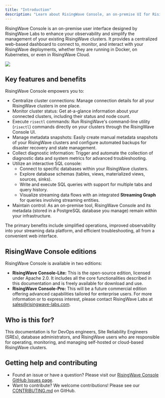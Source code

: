 ```yaml
---
title: "Introduction"
description: "Learn about RisingWave Console, an on-premise UI for RisingWave observability and management. Discover its key features, benefits, available editions, and how to get help or contribute."
---
```


RisingWave Console is an on-premise user interface designed by RisingWave Labs to enhance your observability and simplify the management of your existing RisingWave clusters. It provides a centralized web-based dashboard to connect to, monitor, and interact with your RisingWave deployments, whether they are running in Docker, on Kubernetes, or even in RisingWave Cloud.

<Frame>
<img src="/images/risingwave-console/risingwave-console-intro.png" />
</Frame>

## Key features and benefits

RisingWave Console empowers you to:

*   Centralize cluster connections: Manage connection details for all your RisingWave clusters in one place.
*   Monitor cluster status: Get at-a-glance information about your connected clusters, including their status and node count.
*   Execute `risectl` commands: Run RisingWave's command-line utility (`risectl`) commands directly on your clusters through the RisingWave Console UI.
*   Manage metadata snapshots: Easily create manual metadata snapshots of your RisingWave clusters and configure automated backups for disaster recovery and state management.
*   Collect diagnostic information: Trigger and automate the collection of diagnostic data and system metrics for advanced troubleshooting.
*   Utilize an interactive SQL console:
    *   Connect to specific databases within your RisingWave clusters.
    *   Explore database schemas (tables, views, materialized views, sources, sinks).
    *   Write and execute SQL queries with support for multiple tabs and query history.
    *   Visualize streaming data flows with an integrated **Streaming Graph** for queries involving streaming entities.
*   Maintain control: As an on-premise tool, RisingWave Console and its metadata (stored in a PostgreSQL database you manage) remain within your infrastructure.

The primary benefits include simplified operations, improved observability into your streaming data platform, and efficient troubleshooting, all from a convenient web interface.

## RisingWave Console editions

RisingWave Console is available in two editions:

*   **RisingWave Console-Lite:** This is the open-source edition, licensed under Apache 2.0. It includes all the core functionalities described in this documentation and is freely available for download and use.
*   **RisingWave Console-Pro:** This will be a future commercial edition offering advanced capabilities tailored for enterprise users. For more information or to express interest, please contact RisingWave Labs at [sales@risingwave-labs.com](mailto:sales@risingwave-labs.com).

## Who is this for?

This documentation is for DevOps engineers, Site Reliability Engineers (SREs), database administrators, and RisingWave users who are responsible for operating, monitoring, and managing self-hosted or cloud-based RisingWave clusters.

## Getting help and contributing

*   Found an issue or have a question? Please visit our [RisingWave Console GitHub Issues page](https://github.com/risingwavelabs/risingwave-console/issues).
*   Want to contribute? We welcome contributions! Please see our [CONTRIBUTING.md](https://github.com/risingwavelabs/risingwave-console/blob/main/CONTRIBUTING.md) on GitHub.